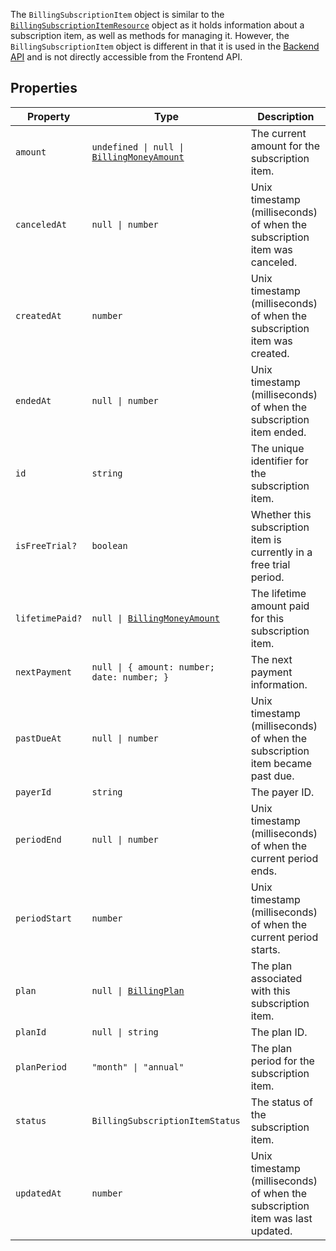 The `BillingSubscriptionItem` object is similar to the [`BillingSubscriptionItemResource`](/docs/reference/javascript/types/billing-subscription-item-resource) object as it holds information about a subscription item, as well as methods for managing it. However, the `BillingSubscriptionItem` object is different in that it is used in the [Backend API](/docs/reference/backend-api/tag/commerce/get/commerce/subscription_items) and is not directly accessible from the Frontend API.

## Properties

| Property                                  | Type                                                                                                          | Description                                                                   |
| ----------------------------------------- | ------------------------------------------------------------------------------------------------------------- | ----------------------------------------------------------------------------- |
| <a id="amount"></a> `amount`              | <code>undefined \| null \| [BillingMoneyAmount](/docs/reference/javascript/types/billing-money-amount)</code> | The current amount for the subscription item.                                 |
| <a id="canceledat"></a> `canceledAt`      | <code>null \| number</code>                                                                                   | Unix timestamp (milliseconds) of when the subscription item was canceled.     |
| <a id="createdat"></a> `createdAt`        | `number`                                                                                                      | Unix timestamp (milliseconds) of when the subscription item was created.      |
| <a id="endedat"></a> `endedAt`            | <code>null \| number</code>                                                                                   | Unix timestamp (milliseconds) of when the subscription item ended.            |
| <a id="id"></a> `id`                      | `string`                                                                                                      | The unique identifier for the subscription item.                              |
| <a id="isfreetrial"></a> `isFreeTrial?`   | `boolean`                                                                                                     | Whether this subscription item is currently in a free trial period.           |
| <a id="lifetimepaid"></a> `lifetimePaid?` | <code>null \| [BillingMoneyAmount](/docs/reference/javascript/types/billing-money-amount)</code>              | The lifetime amount paid for this subscription item.                          |
| <a id="nextpayment"></a> `nextPayment`    | <code>null \| \{ amount: number; date: number; \}</code>                                                      | The next payment information.                                                 |
| <a id="pastdueat"></a> `pastDueAt`        | <code>null \| number</code>                                                                                   | Unix timestamp (milliseconds) of when the subscription item became past due.  |
| <a id="payerid"></a> `payerId`            | `string`                                                                                                      | The payer ID.                                                                 |
| <a id="periodend"></a> `periodEnd`        | <code>null \| number</code>                                                                                   | Unix timestamp (milliseconds) of when the current period ends.                |
| <a id="periodstart"></a> `periodStart`    | `number`                                                                                                      | Unix timestamp (milliseconds) of when the current period starts.              |
| <a id="plan"></a> `plan`                  | <code>null \| [BillingPlan](billing-plan.mdx)</code>                                                          | The plan associated with this subscription item.                              |
| <a id="planid"></a> `planId`              | <code>null \| string</code>                                                                                   | The plan ID.                                                                  |
| <a id="planperiod"></a> `planPeriod`      | <code>"month" \| "annual"</code>                                                                              | The plan period for the subscription item.                                    |
| <a id="status"></a> `status`              | `BillingSubscriptionItemStatus`                                                                               | The status of the subscription item.                                          |
| <a id="updatedat"></a> `updatedAt`        | `number`                                                                                                      | Unix timestamp (milliseconds) of when the subscription item was last updated. |
